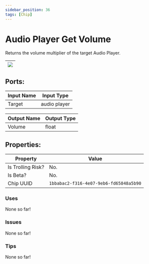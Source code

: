 ```yaml
---
sidebar_position: 36
tags: [Chip]
---
```


# Audio Player Get Volume


Returns the volume multiplier of the target Audio Player.

| ![](https://images-ext-2.discordapp.net/external/MPmIaQzlEPmgGWlgi-WxBBXt0Bjv_zWPkg1y1f_sy3s/https/www.recroomcircuits.com/image/circuit/absolute-value?width=206&height=108) |
|-----|

## Ports:

| Input Name | Input Type |
|-----------|-----------|
| Target | audio player |

| Output Name | Output Type |
|-----------|-----------|
| Volume | float |

## Properties:

| Property  | Value |
|-------------------|-----------|
| Is Trolling Risk? | No. |
| Is Beta? | No. |
| Chip UUID | `1bbabac2-f316-4e07-9eb6-fd65848a5b90` |

### Uses
None so far!

### Issues
None so far!

### Tips
None so far!
